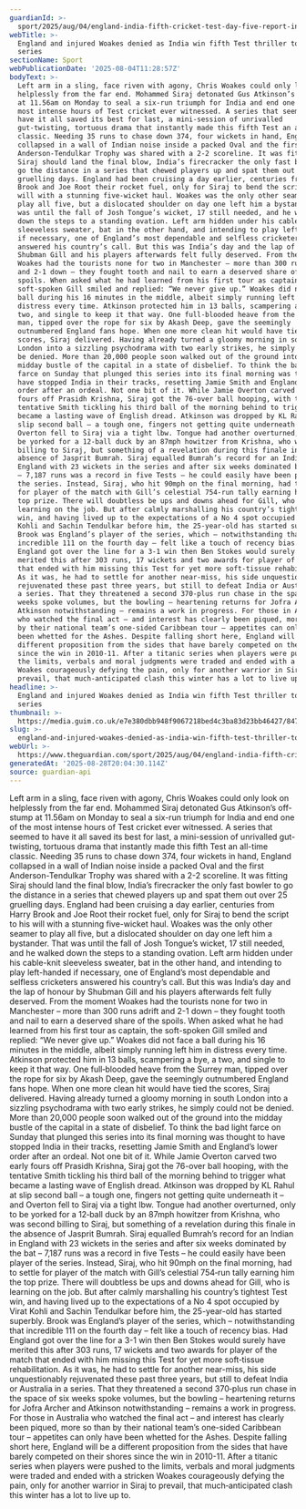 ```yaml
---
guardianId: >-
  sport/2025/aug/04/england-india-fifth-cricket-test-day-five-report-injured-woakes-drawn-series
webTitle: >-
  England and injured Woakes denied as India win fifth Test thriller to draw
  series
sectionName: Sport
webPublicationDate: '2025-08-04T11:28:57Z'
bodyText: >-
  Left arm in a sling, face riven with agony, Chris Woakes could only look on
  helplessly from the far end. Mohammed Siraj detonated Gus Atkinson’s off-stump
  at 11.56am on Monday to seal a six-run triumph for India and end one of the
  most intense hours of Test cricket ever witnessed. A series that seemed to
  have it all saved its best for last, a mini-session of unrivalled
  gut-twisting, tortuous drama that instantly made this fifth Test an all-time
  classic. Needing 35 runs to chase down 374, four wickets in hand, England
  collapsed in a wall of Indian noise inside a packed Oval and the first
  Anderson-Tendulkar Trophy was shared with a 2-2 scoreline. It was fitting
  Siraj should land the final blow, India’s firecracker the only fast bowler to
  go the distance in a series that chewed players up and spat them out over 25
  gruelling days. England had been cruising a day earlier, centuries from Harry
  Brook and Joe Root their rocket fuel, only for Siraj to bend the script to his
  will with a stunning five-wicket haul. Woakes was the only other seamer to
  play all five, but a dislocated shoulder on day one left him a bystander. That
  was until the fall of Josh Tongue’s wicket, 17 still needed, and he walked
  down the steps to a standing ovation. Left arm hidden under his cable-knit
  sleeveless sweater, bat in the other hand, and intending to play left-handed
  if necessary, one of England’s most dependable and selfless cricketers
  answered his country’s call. But this was India’s day and the lap of honour by
  Shubman Gill and his players afterwards felt fully deserved. From the moment
  Woakes had the tourists none for two in Manchester – more than 300 runs adrift
  and 2-1 down – they fought tooth and nail to earn a deserved share of the
  spoils. When asked what he had learned from his first tour as captain, the
  soft-spoken Gill smiled and replied: “We never give up.” Woakes did not face a
  ball during his 16 minutes in the middle, albeit simply running left him in
  distress every time. Atkinson protected him in 13 balls, scampering a bye, a
  two, and single to keep it that way. One full‑blooded heave from the Surrey
  man, tipped over the rope for six by Akash Deep, gave the seemingly
  outnumbered England fans hope. When one more clean hit would have tied the
  scores, Siraj delivered. Having already turned a gloomy morning in south
  London into a sizzling psychodrama with two early strikes, he simply could not
  be denied. More than 20,000 people soon walked out of the ground into the
  midday bustle of the capital in a state of disbelief. To think the bad light
  farce on Sunday that plunged this series into its final morning was thought to
  have stopped India in their tracks, resetting Jamie Smith and England’s lower
  order after an ordeal. Not one bit of it. While Jamie Overton carved two early
  fours off Prasidh Krishna, Siraj got the 76-over ball hooping, with the
  tentative Smith tickling his third ball of the morning behind to trigger what
  became a lasting wave of English dread. Atkinson was dropped by KL Rahul at
  slip second ball – a tough one, fingers not getting quite underneath it – and
  Overton fell to Siraj via a tight lbw. Tongue had another overturned, only to
  be yorked for a 12‑ball duck by an 87mph howitzer from Krishna, who was second
  billing to Siraj, but something of a revelation during this finale in the
  absence of Jasprit Bumrah. Siraj equalled Bumrah’s record for an Indian in
  England with 23 wickets in the series and after six weeks dominated by the bat
  – 7,187 runs was a record in five Tests – he could easily have been player of
  the series. Instead, Siraj, who hit 90mph on the final morning, had to settle
  for player of the match with Gill’s celestial 754‑run tally earning him the
  top prize. There will doubtless be ups and downs ahead for Gill, who is
  learning on the job. But after calmly marshalling his country’s tightest Test
  win, and having lived up to the expectations of a No 4 spot occupied by Virat
  Kohli and Sachin Tendulkar before him, the 25-year-old has started superbly.
  Brook was England’s player of the series, which – notwithstanding that
  incredible 111 on the fourth day – felt like a touch of recency bias. Had
  England got over the line for a 3-1 win then Ben Stokes would surely have
  merited this after 303 runs, 17 wickets and two awards for player of the match
  that ended with him missing this Test for yet more soft‑tissue rehabilitation.
  As it was, he had to settle for another near-miss, his side unquestionably
  rejuvenated these past three years, but still to defeat India or Australia in
  a series. That they threatened a second 370‑plus run chase in the space of six
  weeks spoke volumes, but the bowling – heartening returns for Jofra Archer and
  Atkinson notwithstanding – remains a work in progress. For those in Australia
  who watched the final act – and interest has clearly been piqued, more so than
  by their national team’s one-sided Caribbean tour – appetites can only have
  been whetted for the Ashes. Despite falling short here, England will be a
  different proposition from the sides that have barely competed on their shores
  since the win in 2010-11. After a titanic series when players were pushed to
  the limits, verbals and moral judgments were traded and ended with a stricken
  Woakes courageously defying the pain, only for another warrior in Siraj to
  prevail, that much‑anticipated clash this winter has a lot to live up to.
headline: >-
  England and injured Woakes denied as India win fifth Test thriller to draw
  series
thumbnail: >-
  https://media.guim.co.uk/e7e380dbb948f9067218bed4c3ba83d23bb46427/847_1178_4502_3604/500.jpg
slug: >-
  england-and-injured-woakes-denied-as-india-win-fifth-test-thriller-to-draw-series
webUrl: >-
  https://www.theguardian.com/sport/2025/aug/04/england-india-fifth-cricket-test-day-five-report-injured-woakes-drawn-series
generatedAt: '2025-08-28T20:04:30.114Z'
source: guardian-api
---
```

Left arm in a sling, face riven with agony, Chris Woakes could only look on helplessly from the far end. Mohammed Siraj detonated Gus Atkinson’s off-stump at 11.56am on Monday to seal a six-run triumph for India and end one of the most intense hours of Test cricket ever witnessed. A series that seemed to have it all saved its best for last, a mini-session of unrivalled gut-twisting, tortuous drama that instantly made this fifth Test an all-time classic. Needing 35 runs to chase down 374, four wickets in hand, England collapsed in a wall of Indian noise inside a packed Oval and the first Anderson-Tendulkar Trophy was shared with a 2-2 scoreline. It was fitting Siraj should land the final blow, India’s firecracker the only fast bowler to go the distance in a series that chewed players up and spat them out over 25 gruelling days. England had been cruising a day earlier, centuries from Harry Brook and Joe Root their rocket fuel, only for Siraj to bend the script to his will with a stunning five-wicket haul. Woakes was the only other seamer to play all five, but a dislocated shoulder on day one left him a bystander. That was until the fall of Josh Tongue’s wicket, 17 still needed, and he walked down the steps to a standing ovation. Left arm hidden under his cable-knit sleeveless sweater, bat in the other hand, and intending to play left-handed if necessary, one of England’s most dependable and selfless cricketers answered his country’s call. But this was India’s day and the lap of honour by Shubman Gill and his players afterwards felt fully deserved. From the moment Woakes had the tourists none for two in Manchester – more than 300 runs adrift and 2-1 down – they fought tooth and nail to earn a deserved share of the spoils. When asked what he had learned from his first tour as captain, the soft-spoken Gill smiled and replied: “We never give up.” Woakes did not face a ball during his 16 minutes in the middle, albeit simply running left him in distress every time. Atkinson protected him in 13 balls, scampering a bye, a two, and single to keep it that way. One full‑blooded heave from the Surrey man, tipped over the rope for six by Akash Deep, gave the seemingly outnumbered England fans hope. When one more clean hit would have tied the scores, Siraj delivered. Having already turned a gloomy morning in south London into a sizzling psychodrama with two early strikes, he simply could not be denied. More than 20,000 people soon walked out of the ground into the midday bustle of the capital in a state of disbelief. To think the bad light farce on Sunday that plunged this series into its final morning was thought to have stopped India in their tracks, resetting Jamie Smith and England’s lower order after an ordeal. Not one bit of it. While Jamie Overton carved two early fours off Prasidh Krishna, Siraj got the 76-over ball hooping, with the tentative Smith tickling his third ball of the morning behind to trigger what became a lasting wave of English dread. Atkinson was dropped by KL Rahul at slip second ball – a tough one, fingers not getting quite underneath it – and Overton fell to Siraj via a tight lbw. Tongue had another overturned, only to be yorked for a 12‑ball duck by an 87mph howitzer from Krishna, who was second billing to Siraj, but something of a revelation during this finale in the absence of Jasprit Bumrah. Siraj equalled Bumrah’s record for an Indian in England with 23 wickets in the series and after six weeks dominated by the bat – 7,187 runs was a record in five Tests – he could easily have been player of the series. Instead, Siraj, who hit 90mph on the final morning, had to settle for player of the match with Gill’s celestial 754‑run tally earning him the top prize. There will doubtless be ups and downs ahead for Gill, who is learning on the job. But after calmly marshalling his country’s tightest Test win, and having lived up to the expectations of a No 4 spot occupied by Virat Kohli and Sachin Tendulkar before him, the 25-year-old has started superbly. Brook was England’s player of the series, which – notwithstanding that incredible 111 on the fourth day – felt like a touch of recency bias. Had England got over the line for a 3-1 win then Ben Stokes would surely have merited this after 303 runs, 17 wickets and two awards for player of the match that ended with him missing this Test for yet more soft‑tissue rehabilitation. As it was, he had to settle for another near-miss, his side unquestionably rejuvenated these past three years, but still to defeat India or Australia in a series. That they threatened a second 370‑plus run chase in the space of six weeks spoke volumes, but the bowling – heartening returns for Jofra Archer and Atkinson notwithstanding – remains a work in progress. For those in Australia who watched the final act – and interest has clearly been piqued, more so than by their national team’s one-sided Caribbean tour – appetites can only have been whetted for the Ashes. Despite falling short here, England will be a different proposition from the sides that have barely competed on their shores since the win in 2010-11. After a titanic series when players were pushed to the limits, verbals and moral judgments were traded and ended with a stricken Woakes courageously defying the pain, only for another warrior in Siraj to prevail, that much‑anticipated clash this winter has a lot to live up to.

